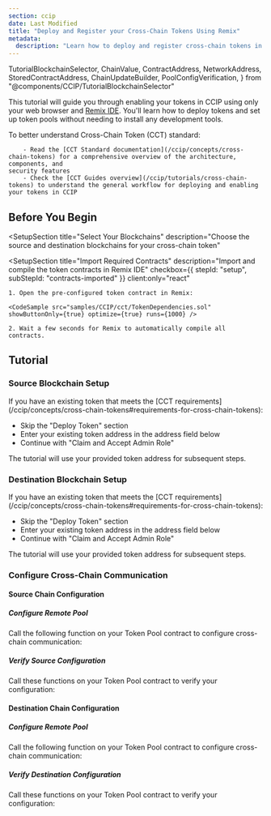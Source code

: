 ```yaml
---
section: ccip
date: Last Modified
title: "Deploy and Register your Cross-Chain Tokens Using Remix"
metadata:
  description: "Learn how to deploy and register cross-chain tokens in CCIP using Remix IDE and an EOA account. Step-by-step guide for configuring token pools and rate limits."
---
```


  TutorialBlockchainSelector,
  ChainValue,
  ContractAddress,
  NetworkAddress,
  StoredContractAddress,
  ChainUpdateBuilder,
  PoolConfigVerification,
} from "@components/CCIP/TutorialBlockchainSelector"

This tutorial will guide you through enabling your tokens in CCIP using only your web browser and [Remix IDE](https://remix.ethereum.org). You'll learn how to deploy tokens and set up token pools without needing to install any development tools.

<Aside type="note" title="Before You Start">
  To better understand Cross-Chain Token (CCT) standard:

        - Read the [CCT Standard documentation](/ccip/concepts/cross-chain-tokens) for a comprehensive overview of the architecture, components, and
    security features
        - Check the [CCT Guides overview](/ccip/tutorials/cross-chain-tokens) to understand the general workflow for deploying and enabling your tokens in CCIP

</Aside>

## Before You Begin

<PrerequisitesCard client:load />

<SetupSection
  title="Select Your Blockchains"
  description="Choose the source and destination blockchains for your cross-chain token"
>
  <TutorialBlockchainSelector client:load />
</SetupSection>

<SetupSection 
  title="Import Required Contracts"
  description="Import and compile the token contracts in Remix IDE"
  checkbox={{ 
    stepId: "setup", 
    subStepId: "contracts-imported"
  }}
  client:only="react"
>
    1. Open the pre-configured token contract in Remix:

    <CodeSample src="samples/CCIP/cct/TokenDependencies.sol" showButtonOnly={true} optimize={true} runs={1000} />

    2. Wait a few seconds for Remix to automatically compile all contracts.

</SetupSection>

## Tutorial

### Source Blockchain Setup

<Aside type="note" title="Already Have a Token?">
  If you have an existing token that meets the [CCT requirements](/ccip/concepts/cross-chain-tokens#requirements-for-cross-chain-tokens):

- Skip the "Deploy Token" section
- Enter your existing token address in the address field below
- Continue with "Claim and Accept Admin Role"

The tutorial will use your provided token address for subsequent steps.

</Aside>

<DeployTokenStep chain="source" client:only="react" />

<AdminSetupStep chain="source" client:only="react" />

<DeployPoolStep chain="source" client:only="react" />

<SetPoolStep chain="source" client:only="react" />

### Destination Blockchain Setup

<Aside type="note" title="Already Have a Token?">
  If you have an existing token that meets the [CCT requirements](/ccip/concepts/cross-chain-tokens#requirements-for-cross-chain-tokens):

- Skip the "Deploy Token" section
- Enter your existing token address in the address field below
- Continue with "Claim and Accept Admin Role"

The tutorial will use your provided token address for subsequent steps.

</Aside>

<DeployTokenStep chain="destination" client:only="react" />

<AdminSetupStep chain="destination" client:only="react" />

<DeployPoolStep chain="destination" client:only="react" />

<SetPoolStep chain="destination" client:only="react" />

### Configure Cross-Chain Communication

#### Source Chain Configuration

<GrantPrivilegesStep chain="source" client:only="react" />

##### Configure Remote Pool

Call the following function on your Token Pool contract to configure cross-chain communication:

<ChainUpdateBuilderWrapper chain="source" client:load />

<StepCheckbox stepId="sourceConfig" subStepId="source-pool-config" client:only="react" />

##### Verify Source Configuration

Call these functions on your Token Pool contract to verify your configuration:

<PoolConfigVerification chain="source" client:load />

<StepCheckbox stepId="sourceConfig" subStepId="source-verification" client:only="react" />

#### Destination Chain Configuration

<GrantPrivilegesStep chain="destination" client:only="react" />

##### Configure Remote Pool

Call the following function on your Token Pool contract to configure cross-chain communication:

<ChainUpdateBuilderWrapper chain="destination" client:load />

<StepCheckbox stepId="destinationConfig" subStepId="dest-pool-config" client:only="react" />

##### Verify Destination Configuration

Call these functions on your Token Pool contract to verify your configuration:

<PoolConfigVerification chain="destination" client:load />

<StepCheckbox stepId="destinationConfig" subStepId="dest-verification" client:only="react" />

